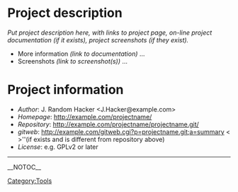 = Project description =

''Put project description here, with links to project page, on-line project documentation (if it exists), project screenshots (if they exist).''

* More information ''(link to documentation)'' ...
* Screenshots ''(link to screenshot(s))'' ...

= Project information =

* ''Author'': J. Random Hacker <J.Hacker@example.com>
* ''Homepage'': http://example.com/projectname/
* ''Repository'': http://example.com/projectname/projectname.git/
* ''gitweb'': http://example.com/gitweb.cgi?p=projectname.git;a=summary <<BR>>''(if exists and is different from repository above)
* ''License'': e.g. GPLv2 or later

----
[[Category:Tools]]

__NOTOC__